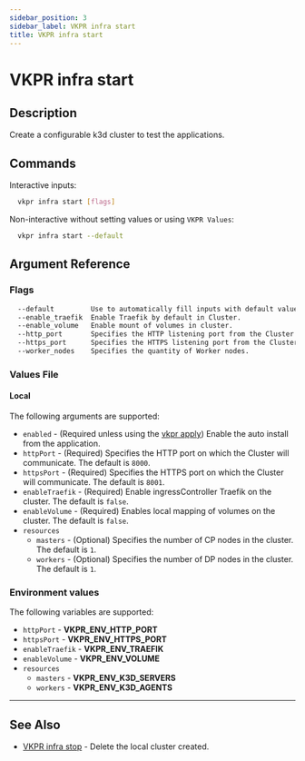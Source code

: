 ```yaml
---
sidebar_position: 3
sidebar_label: VKPR infra start
title: VKPR infra start
---
```


# VKPR infra start

## Description

Create a configurable k3d cluster to test the applications.

## Commands

Interactive inputs:

```bash
  vkpr infra start [flags]
```

Non-interactive without setting values or using `VKPR Values`:

```bash
  vkpr infra start --default
```

## Argument Reference

### Flags

```sh
  --default         Use to automatically fill inputs with default values.
  --enable_traefik  Enable Traefik by default in Cluster.
  --enable_volume   Enable mount of volumes in cluster.
  --http_port       Specifies the HTTP listening port from the Cluster.
  --https_port      Specifies the HTTPS listening port from the Cluster.
  --worker_nodes    Specifies the quantity of Worker nodes.
```

### Values File

#### Local

The following arguments are supported:

- `enabled` - (Required unless using the [vkpr apply](/docs/commands/apply)) Enable the auto install from the application.
- `httpPort` - (Required) Specifies the HTTP port on which the Cluster will communicate. The default is `8000`.
- `httpsPort` - (Required) Specifies the HTTPS port on which the Cluster will communicate. The default is `8001`.
- `enableTraefik` - (Required) Enable ingressController Traefik on the cluster. The default is `false`.
- `enableVolume` - (Required) Enables local mapping of volumes on the cluster. The default is `false`.
- `resources`
  - `masters` - (Optional) Specifies the number of CP nodes in the cluster. The default is `1`.
  - `workers` - (Optional) Specifies the number of DP nodes in the cluster. The default is `1`.

### Environment values

The following variables are supported:

- `httpPort` - **VKPR_ENV_HTTP_PORT**
- `httpsPort` - **VKPR_ENV_HTTPS_PORT**
- `enableTraefik` - **VKPR_ENV_TRAEFIK**
- `enableVolume` - **VKPR_ENV_VOLUME**
- `resources`
  - `masters` - **VKPR_ENV_K3D_SERVERS**
  - `workers` - **VKPR_ENV_K3D_AGENTS**

---

## See Also

- [VKPR infra stop](/docs/commands/infra/stop) - Delete the local cluster created.
